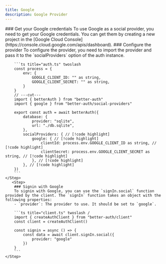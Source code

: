 ```yaml
---
title: Google
description: Google Provider
---
```


<Steps>
    <Step> 
        ### Get your Google credentials
        To use Google as a social provider, you need to get your Google credentials. You can get them by creating a new project in the [Google Cloud Console](https://console.cloud.google.com/apis/dashboard).
    </Step>

  <Step>
        ### Configure the provider
        To configure the provider, you need to import the provider and pass it to the `socialProviders` option of the auth instance.

        ```ts title="auth.ts" twoslash 
        const process = {
            env: {
                GOOGLE_CLIENT_ID: "" as string,
                GOOGLE_CLIENT_SECRET: "" as string,
            }
        }
        // ---cut---
        import { betterAuth } from "better-auth"
        import { google } from "better-auth/social-providers"
        
        export const auth = await betterAuth({
            database: {
                provider: "sqlite",
                url: "./db.sqlite",
            },
            socialProviders: { // [!code highlight]
                google: { // [!code highlight]
                    clientId: process.env.GOOGLE_CLIENT_ID as string, // [!code highlight]
                    clientSecret: process.env.GOOGLE_CLIENT_SECRET as string, // [!code highlight]
                }, // [!code highlight]
            }, // [!code highlight]
        })
        ```
    </Step>
       <Step>
        ### Signin with Google
        To signin with Google, you can use the `signIn.social` function provided by the client. The `signIn` function takes an object with the following properties:
        - `provider`: The provider to use. It should be set to `google`.

        ```ts title="client.ts" twoslash /
        import { createAuthClient } from "better-auth/client"
        const client = createAuthClient()
        
        const signin = async () => {
            const data = await client.signIn.social({
                provider: "google"
            })
        }
        ```
    </Step>
</Steps>
